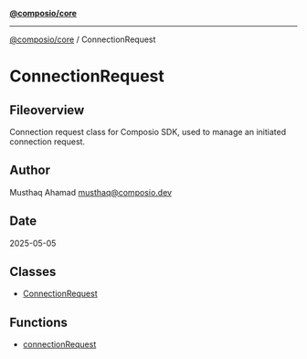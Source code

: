 [**@composio/core**](../README.mdx)

***

[@composio/core](../README.mdx) / ConnectionRequest

# ConnectionRequest

## Fileoverview

Connection request class for Composio SDK, used to manage an initiated connection request.

## Author

Musthaq Ahamad <musthaq@composio.dev>

## Date

2025-05-05

## Classes

- [ConnectionRequest](classes/ConnectionRequest.mdx)

## Functions

- [connectionRequest](functions/connectionRequest.mdx)
